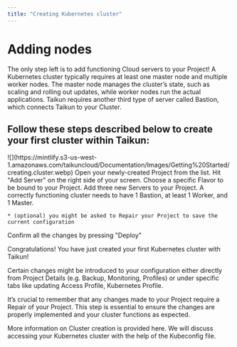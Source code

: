 ```yaml
---
title: "Creating Kubernetes cluster"
---
```


# Adding nodes

The only step left is to add functioning Cloud servers to your Project! A Kubernetes cluster typically requires at least one master node and multiple worker nodes. The master node manages the cluster’s state, such as scaling and rolling out updates, while worker nodes run the actual applications. Taikun requires another third type of server called Bastion, which connects Taikun to your Cluster.

## Follow these steps described below to create your first cluster within Taikun:

<Frame caption="Add Users">
  ![](https://mintlify.s3-us-west-1.amazonaws.com/taikuncloud/Documentation/Images/Getting%20Started/creating.cluster.webp)
</Frame>

<Steps>
  <Step title="First Step">
    Open your newly-created Project from the list.
  </Step>

  <Step title="Second Step">
    Hit "Add Server" on the right side of your screen.
  </Step>

  <Step title="Third Step">
    Choose a specific Flavor to be bound to your Project.
  </Step>

  <Step title="Fourth Step">
    Add three new Servers to your Project. A correctly functioning cluster needs to have 1 Bastion, at least 1 Worker, and 1 Master.

    * (optional) you might be asked to Repair your Project to save the current configuration
  </Step>

  <Step title="Fifth Step">
    Confirm all the changes by pressing "Deploy"
  </Step>
</Steps>

Congratulations! You have just created your first Kubernetes cluster with Taikun!

Certain changes might be introduced to your configuration either directly from Project Details (e.g. Backup, Monitoring, Profiles) or under specific tabs like updating Access Profile, Kubernetes Profile.

It’s crucial to remember that any changes made to your Project require a Repair of your Project. This step is essential to ensure the changes are properly implemented and your cluster functions as expected.

<CardGroup cols={2}>
  <Card title="Cluster Creation" icon="square-1">
    More information on Cluster creation is provided here.
  </Card>

  <Card title="Kubeconfig file" icon="square-2">
    We will discuss accessing your Kubernetes cluster with the help of the Kubeconfig file.
  </Card>
</CardGroup>